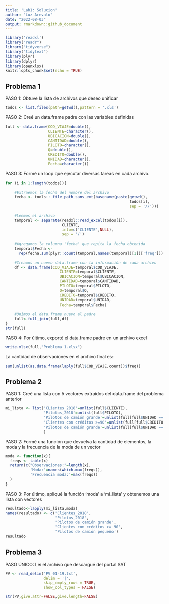 ```yaml
---
title: 'Lab1: Solucion'
author: "Luz Arevalo"
date: "2022-08-03"
output: rmarkdown::github_document
---
```


```r
library('readxl')
library("readr")
library("tidyverse")
library("tidytext")
library(plyr)
library(dplyr)
library(openxlsx)
knitr::opts_chunk$set(echo = TRUE)
```


## Problema 1


PASO 1: Obtuve la lista de archivos que deseo unificar

```r
todos <- list.files(path=getwd(),pattern = '.xls')
```


PASO 2: Creé un data.frame padre con las variables definidas

```r
full <- data.frame(COD_VIAJE=double(),
                   CLIENTE=character(),
                   UBICACION=double(),
                   CANTIDAD=double(),
                   PILOTO=character(),
                   Q=double(),
                   CREDITO=double(),
                   UNIDAD=character(),
                   Fecha=character())
```


PASO 3: Formé un loop que ejecutar diversas tareas en cada archivo.

```r
for (i in 1:length(todos)){
  
    #Extraemos la fecha del nombre del archivo
    fecha <- tools:: file_path_sans_ext(basename(paste(getwd(),
                                                       todos[i],
                                                       sep = '//')))
  
    #Leemos el archivo
    temporal <- separate(readxl::read_excel(todos[i]),
                         CLIENTE,
                         into=c('CLIENTE',NULL),
                         sep = '/')
  
    #Agregamos la columna 'fecha' que repita la fecha obtenida
    temporal$Fecha <-
      rep(fecha,sum(plyr::count(temporal,names(temporal)[1])['freq']))
  
    #Creamos un nuevo data.frame con la información de cada archivo
    df <- data.frame(COD_VIAJE=temporal$COD_VIAJE,
                        CLIENTE=temporal$CLIENTE,
                        UBICACION=temporal$UBICACION,
                        CANTIDAD=temporal$CANTIDAD,
                        PILOTO=temporal$PILOTO,
                        Q=temporal$Q,
                        CREDITO=temporal$CREDITO,
                        UNIDAD=temporal$UNIDAD,
                        Fecha=temporal$Fecha)
  
    #Unimos el data.frame nuevo al padre
    full<-full_join(full,df)
}
str(full)
```



PASO 4: Por último, exporté el data.frame padre en un archivo excel

```r
write.xlsx(full,"Problema_1.xlsx")
```


La cantidad de observaciones en el archivo final es:
```r
sum(unlist(as.data.frame(laply(full$COD_VIAJE,count))$freq))
```



## Problema 2


PASO 1: Creé una lista con 5 vectores extraídos del data.frame del problema anterior

```r
mi_lista <- list('CLientes_2018'=unlist(full$CLIENTE),
                 'Pilotos_2018'=unlist(full$PILOTO),
                 'Pilotos de camión grande'=unlist(full[full$UNIDAD == 'Camion Grande','PILOTO']),
                 'Clientes con créditos >=90'=unlist(full[full$CREDITO >= 90,'CLIENTE']),
                 'Pilotos de camión grande'=unlist(full[full$UNIDAD == 'Camion Pequeño','PILOTO'])
                 )
```


PASO 2: Formé una función que devuelva la cantidad de elementos, la moda y la frecuencia de la moda de un vector

```r
moda <- function(x){
  freqs <- table(x)
  return(c("Observaciones:"=length(x),
           'Moda:'=names(which.max(freqs)),
           'Frecuencia moda:'=max(freqs))
  )
}
```


PASO 3: Por último, apliqué la función 'moda' a 'mi_lista' y obtenemos una lista con vectores

```r
resultado<-lapply(mi_lista,moda)
names(resultado) <- c('Clientes_2018',
                      'Pilotos_2018',
                      'Pilotos de camión grande',
                      'Clientes con créditos >= 90',
                      'Pilotos de camión pequeño')
resultado

```



## Problema 3


PASO ÚNICO: Leí el archivo que descargué del portal SAT

```r
PV <- read_delim('PV 01-19.txt',
                 delim = '|',
                 skip_empty_rows = TRUE,
                 show_col_types = FALSE)

str(PV,give.attr=FALSE,give.length=FALSE)

```


